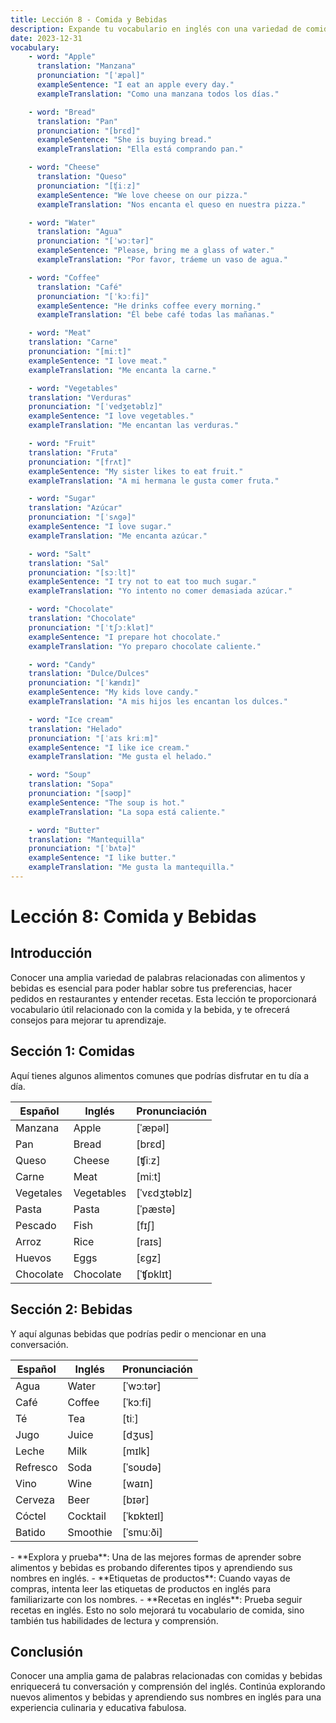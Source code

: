 ```yaml
---
title: Lección 8 - Comida y Bebidas
description: Expande tu vocabulario en inglés con una variedad de comidas y bebidas y aprende consejos para recordarlos.
date: 2023-12-31
vocabulary:
    - word: "Apple"
      translation: "Manzana"
      pronunciation: "[ˈæpəl]"
      exampleSentence: "I eat an apple every day."
      exampleTranslation: "Como una manzana todos los días."

    - word: "Bread"
      translation: "Pan"
      pronunciation: "[brɛd]"
      exampleSentence: "She is buying bread."
      exampleTranslation: "Ella está comprando pan."

    - word: "Cheese"
      translation: "Queso"
      pronunciation: "[ʧiːz]"
      exampleSentence: "We love cheese on our pizza."
      exampleTranslation: "Nos encanta el queso en nuestra pizza."

    - word: "Water"
      translation: "Agua"
      pronunciation: "[ˈwɔːtər]"
      exampleSentence: "Please, bring me a glass of water."
      exampleTranslation: "Por favor, tráeme un vaso de agua."

    - word: "Coffee"
      translation: "Café"
      pronunciation: "[ˈkɔːfi]"
      exampleSentence: "He drinks coffee every morning."
      exampleTranslation: "Él bebe café todas las mañanas."

    - word: "Meat"
    translation: "Carne"
    pronunciation: "[miːt]"
    exampleSentence: "I love meat."
    exampleTranslation: "Me encanta la carne."

    - word: "Vegetables"
    translation: "Verduras"
    pronunciation: "[ˈvedʒetəblz]"
    exampleSentence: "I love vegetables."
    exampleTranslation: "Me encantan las verduras."

    - word: "Fruit"
    translation: "Fruta"
    pronunciation: "[frʌt]"
    exampleSentence: "My sister likes to eat fruit."
    exampleTranslation: "A mi hermana le gusta comer fruta."

    - word: "Sugar"
    translation: "Azúcar"
    pronunciation: "[ˈsʌgə]"
    exampleSentence: "I love sugar."
    exampleTranslation: "Me encanta azúcar."

    - word: "Salt"
    translation: "Sal"
    pronunciation: "[sɔːlt]"
    exampleSentence: "I try not to eat too much sugar."
    exampleTranslation: "Yo intento no comer demasiada azúcar."

    - word: "Chocolate"
    translation: "Chocolate"
    pronunciation: "[ˈtʃɔːklət]"
    exampleSentence: "I prepare hot chocolate."
    exampleTranslation: "Yo preparo chocolate caliente."

    - word: "Candy"
    translation: "Dulce/Dulces"
    pronunciation: "[ˈkændɪ]"
    exampleSentence: "My kids love candy."
    exampleTranslation: "A mis hijos les encantan los dulces."

    - word: "Ice cream"
    translation: "Helado"
    pronunciation: "[ˈaɪs kriːm]"
    exampleSentence: "I like ice cream."
    exampleTranslation: "Me gusta el helado."

    - word: "Soup"
    translation: "Sopa"
    pronunciation: "[səʊp]"
    exampleSentence: "The soup is hot."
    exampleTranslation: "La sopa está caliente."

    - word: "Butter"
    translation: "Mantequilla"
    pronunciation: "[ˈbʌtə]"
    exampleSentence: "I like butter."
    exampleTranslation: "Me gusta la mantequilla."
---
```


# Lección 8: Comida y Bebidas

## Introducción

Conocer una amplia variedad de palabras relacionadas con alimentos y bebidas es esencial para poder hablar sobre tus preferencias, hacer pedidos en restaurantes y entender recetas. Esta lección te proporcionará vocabulario útil relacionado con la comida y la bebida, y te ofrecerá consejos para mejorar tu aprendizaje.

## Sección 1: Comidas

Aquí tienes algunos alimentos comunes que podrías disfrutar en tu día a día.

| Español   | Inglés     | Pronunciación |
| --------- | ---------- | ------------- |
| Manzana   | Apple      | [ˈæpəl]       |
| Pan       | Bread      | [brɛd]        |
| Queso     | Cheese     | [ʧiːz]        |
| Carne     | Meat       | [miːt]        |
| Vegetales | Vegetables | [ˈvɛdʒtəblz]  |
| Pasta     | Pasta      | [ˈpæstə]      |
| Pescado   | Fish       | [fɪʃ]         |
| Arroz     | Rice       | [raɪs]        |
| Huevos    | Eggs       | [ɛgz]         |
| Chocolate | Chocolate  | [ˈʧɒklɪt]     |

<TextToSpeechPlayer mp3File={/src/assets/courses/english/_shared/lessons/lesson8/audio/food.mp3} />

## Sección 2: Bebidas

Y aquí algunas bebidas que podrías pedir o mencionar en una conversación.

| Español  | Inglés   | Pronunciación |
| -------- | -------- | ------------- |
| Agua     | Water    | [ˈwɔːtər]     |
| Café     | Coffee   | [ˈkɔːfi]      |
| Té       | Tea      | [tiː]         |
| Jugo     | Juice    | [dʒus]        |
| Leche    | Milk     | [mɪlk]        |
| Refresco | Soda     | [ˈsoʊdə]      |
| Vino     | Wine     | [waɪn]        |
| Cerveza  | Beer     | [bɪər]        |
| Cóctel   | Cocktail | [ˈkɒkteɪl]    |
| Batido   | Smoothie | [ˈsmuːði]     |

<TextToSpeechPlayer mp3File={/src/assets/courses/english/_shared/lessons/lesson8/audio/drinks.mp3} />

<TipBox>
	- **Explora y prueba**: Una de las mejores formas de aprender sobre alimentos y bebidas es probando diferentes tipos y aprendiendo sus nombres en inglés. 
    - **Etiquetas de productos**: Cuando vayas de compras, intenta leer las etiquetas de productos en inglés para familiarizarte con los nombres. 
    - **Recetas en inglés**: Prueba seguir recetas en inglés. Esto no solo mejorará tu vocabulario de comida, sino también tus habilidades de lectura y comprensión.
</TipBox>

## Conclusión

Conocer una amplia gama de palabras relacionadas con comidas y bebidas enriquecerá tu conversación y comprensión del inglés. Continúa explorando nuevos alimentos y bebidas y aprendiendo sus nombres en inglés para una experiencia culinaria y educativa fabulosa.
